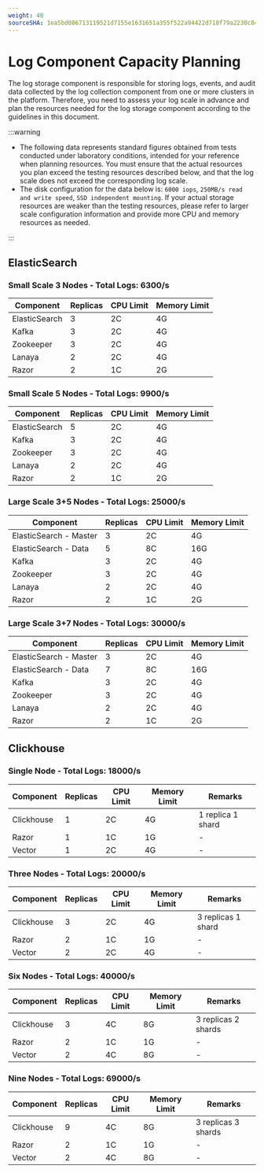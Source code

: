 ```yaml
---
weight: 40
sourceSHA: 1ea5bd086713119521d7155e1631651a355f522a94422d718f79a2230c841ade
---
```


# Log Component Capacity Planning

The log storage component is responsible for storing logs, events, and audit data collected by the log collection component from one or more clusters in the platform. Therefore, you need to assess your log scale in advance and plan the resources needed for the log storage component according to the guidelines in this document.

:::warning

- The following data represents standard figures obtained from tests conducted under laboratory conditions, intended for your reference when planning resources. You must ensure that the actual resources you plan exceed the testing resources described below, and that the log scale does not exceed the corresponding log scale.
- The disk configuration for the data below is: `6000 iops`, `250MB/s read and write speed`, `SSD independent mounting`. If your actual storage resources are weaker than the testing resources, please refer to larger scale configuration information and provide more CPU and memory resources as needed.

:::

## ElasticSearch

### Small Scale 3 Nodes - Total Logs: 6300/s

| Component       | Replicas | CPU Limit | Memory Limit |
| ---------------- | -------- | --------- | ------------ |
| ElasticSearch    | 3        | 2C        | 4G           |
| Kafka            | 3        | 2C        | 4G           |
| Zookeeper        | 3        | 2C        | 4G           |
| Lanaya           | 2        | 2C        | 4G           |
| Razor            | 2        | 1C        | 2G           |

### Small Scale 5 Nodes - Total Logs: 9900/s

| Component       | Replicas | CPU Limit | Memory Limit |
| ---------------- | -------- | --------- | ------------ |
| ElasticSearch    | 5        | 2C        | 4G           |
| Kafka            | 3        | 2C        | 4G           |
| Zookeeper        | 3        | 2C        | 4G           |
| Lanaya           | 2        | 2C        | 4G           |
| Razor            | 2        | 1C        | 2G           |

### Large Scale 3+5 Nodes - Total Logs: 25000/s

| Component                      | Replicas | CPU Limit | Memory Limit |
| ------------------------------- | -------- | --------- | ------------ |
| ElasticSearch - Master          | 3        | 2C        | 4G           |
| ElasticSearch - Data            | 5        | 8C        | 16G          |
| Kafka                           | 3        | 2C        | 4G           |
| Zookeeper                       | 3        | 2C        | 4G           |
| Lanaya                          | 2        | 2C        | 4G           |
| Razor                           | 2        | 1C        | 2G           |

### Large Scale 3+7 Nodes - Total Logs: 30000/s

| Component                      | Replicas | CPU Limit | Memory Limit |
| ------------------------------- | -------- | --------- | ------------ |
| ElasticSearch - Master          | 3        | 2C        | 4G           |
| ElasticSearch - Data            | 7        | 8C        | 16G          |
| Kafka                           | 3        | 2C        | 4G           |
| Zookeeper                       | 3        | 2C        | 4G           |
| Lanaya                          | 2        | 2C        | 4G           |
| Razor                           | 2        | 1C        | 2G           |

## Clickhouse

### Single Node - Total Logs: 18000/s

| Component    | Replicas | CPU Limit | Memory Limit | Remarks      |
| ------------ | -------- | --------- | ------------ | ------------ |
| Clickhouse   | 1        | 2C        | 4G           | 1 replica 1 shard |
| Razor        | 1        | 1C        | 1G           | -            |
| Vector       | 1        | 2C        | 4G           | -            |

### Three Nodes - Total Logs: 20000/s

| Component    | Replicas | CPU Limit | Memory Limit | Remarks      |
| ------------ | -------- | --------- | ------------ | ------------ |
| Clickhouse   | 3        | 2C        | 4G           | 3 replicas 1 shard |
| Razor        | 2        | 1C        | 1G           | -            |
| Vector       | 2        | 2C        | 4G           | -            |

### Six Nodes - Total Logs: 40000/s

| Component    | Replicas | CPU Limit | Memory Limit | Remarks      |
| ------------ | -------- | --------- | ------------ | ------------ |
| Clickhouse   | 3        | 4C        | 8G           | 3 replicas 2 shards |
| Razor        | 2        | 1C        | 1G           | -            |
| Vector       | 2        | 4C        | 8G           | -            |

### Nine Nodes - Total Logs: 69000/s

| Component    | Replicas | CPU Limit | Memory Limit | Remarks      |
| ------------ | -------- | --------- | ------------ | ------------ |
| Clickhouse   | 9        | 4C        | 8G           | 3 replicas 3 shards |
| Razor        | 2        | 1C        | 1G           | -            |
| Vector       | 2        | 4C        | 8G           | -            |
